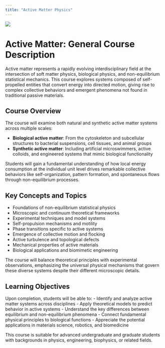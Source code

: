 ```yaml
---
title: "Active Matter Physics"
---
```


![](assets/images/header.png)

# Active Matter: General Course Description

Active matter represents a rapidly evolving interdisciplinary field at the intersection of soft matter physics, biological physics, and non-equilibrium statistical mechanics. This course explores systems composed of self-propelled entities that convert energy into directed motion, giving rise to complex collective behaviors and emergent phenomena not found in traditional passive materials.

## Course Overview

The course will examine both natural and synthetic active matter systems across multiple scales:

- **Biological active matter**: From the cytoskeleton and subcellular structures to bacterial suspensions, cell tissues, and animal groups
- **Synthetic active matter**: Including artificial microswimmers, active colloids, and engineered systems that mimic biological functionality

Students will gain a fundamental understanding of how local energy consumption at the individual unit level drives remarkable collective behaviors like self-organization, pattern formation, and spontaneous flows through non-equilibrium processes.

## Key Concepts and Topics

- Foundations of non-equilibrium statistical physics
- Microscopic and continuum theoretical frameworks
- Experimental techniques and model systems
- Self-propulsion mechanisms and motility
- Phase transitions specific to active systems
- Emergence of collective motion and flocking
- Active turbulence and topological defects
- Mechanical properties of active materials
- Biological applications and biomimetic engineering

The course will balance theoretical principles with experimental observations, emphasizing the universal physical mechanisms that govern these diverse systems despite their different microscopic details.

## Learning Objectives

Upon completion, students will be able to:
- Identify and analyze active matter systems across disciplines
- Apply theoretical models to predict behavior in active systems
- Understand the key differences between equilibrium and non-equilibrium phenomena
- Connect fundamental physical principles to biological functions
- Appreciate the potential applications in materials science, robotics, and biomedicine

This course is suitable for advanced undergraduate and graduate students with backgrounds in physics, engineering, biophysics, or related fields.
